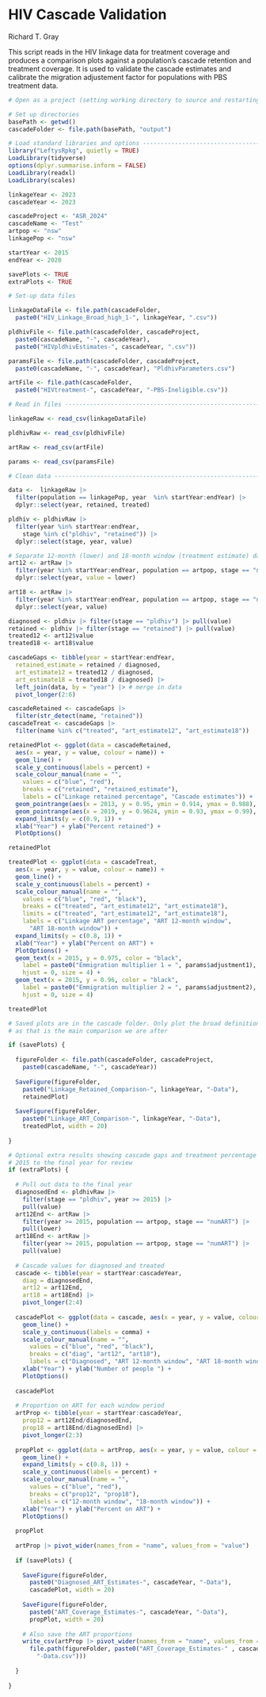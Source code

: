 HIV Cascade Validation
======================

Richard T. Gray

This script reads in the HIV linkage data for treatment coverage and produces
a comparison plots against a population's cascade retention and treatment 
coverage. It is used to validate the cascade estimates and calibrate the 
migration adjustement factor for populations with PBS treatment data. 

```r
# Open as a project (setting working directory to source and restarting R)

# Set up directories
basePath <- getwd()
cascadeFolder <- file.path(basePath, "output")

# Load standard libraries and options ----------------------------------
library("LeftysRpkg", quietly = TRUE)
LoadLibrary(tidyverse)
options(dplyr.summarise.inform = FALSE) 
LoadLibrary(readxl)
LoadLibrary(scales)

```

```r

linkageYear <- 2023
cascadeYear <- 2023

cascadeProject <- "ASR_2024"
cascadeName <- "Test"
artpop <- "nsw"
linkagePop <- "nsw"

startYear <- 2015
endYear <- 2020

savePlots <- TRUE
extraPlots <- TRUE

```

```r

# Set-up data files

linkageDataFile <- file.path(cascadeFolder,
  paste0("HIV_Linkage_Broad_high_1-", linkageYear, ".csv"))

pldhivFile <- file.path(cascadeFolder, cascadeProject, 
  paste0(cascadeName, "-", cascadeYear), 
  paste0("HIVpldhivEstimates-", cascadeYear, ".csv"))

paramsFile <- file.path(cascadeFolder, cascadeProject, 
  paste0(cascadeName, "-", cascadeYear), "PldhivParameters.csv")

artFile <- file.path(cascadeFolder,
  paste0("HIVtreatment-", cascadeYear, "-PBS-Ineligible.csv"))

# Read in files ----------------------------------------------------------------

linkageRaw <- read_csv(linkageDataFile)

pldhivRaw <- read_csv(pldhivFile)

artRaw <- read_csv(artFile)

params <- read_csv(paramsFile)

# Clean data -------------------------------------------------------------------

data <-  linkageRaw |>
  filter(population == linkagePop, year  %in% startYear:endYear) |>
  dplyr::select(year, retained, treated) 

pldhiv <- pldhivRaw |> 
  filter(year %in% startYear:endYear, 
    stage %in% c("pldhiv", "retained")) |>
  dplyr::select(stage, year, value)

# Separate 12-month (lower) and 18-month window (treatment estimate) data
art12 <- artRaw |> 
  filter(year %in% startYear:endYear, population == artpop, stage == "numART") |>
  dplyr::select(year, value = lower)

art18 <- artRaw |> 
  filter(year %in% startYear:endYear, population == artpop, stage == "numART") |>
  dplyr::select(year, value)

```

```r

diagnosed <- pldhiv |> filter(stage == "pldhiv") |> pull(value)
retained <- pldhiv |> filter(stage == "retained") |> pull(value)
treated12 <- art12$value
treated18 <- art18$value

cascadeGaps <- tibble(year = startYear:endYear, 
  retained_estimate = retained / diagnosed, 
  art_estimate12 = treated12 / diagnosed,
  art_estimate18 = treated18 / diagnosed) |>
  left_join(data, by = "year") |> # merge in data
  pivot_longer(2:6) 

```

```r

cascadeRetained <- cascadeGaps |>
  filter(str_detect(name, "retained"))
cascadeTreat <- cascadeGaps |>
  filter(name %in% c("treated", "art_estimate12", "art_estimate18"))

retainedPlot <- ggplot(data = cascadeRetained,
  aes(x = year, y = value, colour = name)) +
  geom_line() +
  scale_y_continuous(labels = percent) +
  scale_colour_manual(name = "",
    values = c("blue", "red"),
    breaks = c("retained", "retained_estimate"),
    labels = c("Linkage retained percentage", "Cascade estimates")) + 
  geom_pointrange(aes(x = 2013, y = 0.95, ymin = 0.914, ymax = 0.988), colour = "black") + 
  geom_pointrange(aes(x = 2019, y = 0.9624, ymin = 0.93, ymax = 0.99), colour = "black") + 
  expand_limits(y = c(0.9, 1)) +
  xlab("Year") + ylab("Percent retained") +  
  PlotOptions()

retainedPlot

treatedPlot <- ggplot(data = cascadeTreat,
  aes(x = year, y = value, colour = name)) +
  geom_line() +
  scale_y_continuous(labels = percent) +
  scale_colour_manual(name = "",
    values = c("blue", "red", "black"),
    breaks = c("treated", "art_estimate12", "art_estimate18"),
    limits = c("treated", "art_estimate12", "art_estimate18"),
    labels = c("Linkage ART percentage", "ART 12-month window", 
      "ART 18-month window")) +
  expand_limits(y = c(0.8, 1)) +
  xlab("Year") + ylab("Percent on ART") +
  PlotOptions() +
  geom_text(x = 2015, y = 0.975, color = "black",
    label = paste0("Emmigration multiplier 1 = ", params$adjustment1),
    hjust = 0, size = 4) +
  geom_text(x = 2015, y = 0.96, color = "black",
    label = paste0("Emmigration multiplier 2 = ", params$adjustment2),
    hjust = 0, size = 4)

treatedPlot

```

```r

# Saved plots are in the cascade folder. Only plot the broad definition
# as that is the main comparison we are after

if (savePlots) {
  
  figureFolder <- file.path(cascadeFolder, cascadeProject, 
    paste0(cascadeName, "-", cascadeYear))
  
  SaveFigure(figureFolder, 
    paste0("Linkage_Retained_Comparison-", linkageYear, "-Data"), 
    retainedPlot)
  
  SaveFigure(figureFolder, 
    paste0("Linkage_ART_Comparison-", linkageYear, "-Data"),
    treatedPlot, width = 20)
  
}

```

```r
# Optional extra results showing cascade gaps and treatment percentage from 
# 2015 to the final year for review
if (extraPlots) {
  
  # Pull out data to the final year
  diagnosedEnd <- pldhivRaw |> 
    filter(stage == "pldhiv", year >= 2015) |> 
    pull(value)
  art12End <- artRaw |> 
    filter(year >= 2015, population == artpop, stage == "numART") |> 
    pull(lower)
  art18End <- artRaw |> 
    filter(year >= 2015, population == artpop, stage == "numART") |> 
    pull(value)
  
  # Cascade values for diagnosed and treated
  cascade <- tibble(year = startYear:cascadeYear, 
    diag = diagnosedEnd,
    art12 = art12End, 
    art18 = art18End) |>
    pivot_longer(2:4)
  
  cascadePlot <- ggplot(data = cascade, aes(x = year, y = value, colour = name)) +
    geom_line() +
    scale_y_continuous(labels = comma) +
    scale_colour_manual(name = "",
      values = c("blue", "red", "black"),
      breaks = c("diag", "art12", "art18"),
      labels = c("Diagnosed", "ART 12-month window", "ART 18-month window")) + 
    xlab("Year") + ylab("Number of people ") +
    PlotOptions()
  
  cascadePlot
  
  # Proportion on ART for each window period
  artProp <- tibble(year = startYear:cascadeYear, 
    prop12 = art12End/diagnosedEnd, 
    prop18 = art18End/diagnosedEnd) |>
    pivot_longer(2:3)
  
  propPlot <- ggplot(data = artProp, aes(x = year, y = value, colour = name)) +
    geom_line() +
    expand_limits(y = c(0.8, 1)) +
    scale_y_continuous(labels = percent) +
    scale_colour_manual(name = "",
      values = c("blue", "red"),
      breaks = c("prop12", "prop18"),
      labels = c("12-month window", "18-month window")) + 
    xlab("Year") + ylab("Percent on ART") +
    PlotOptions()
  
  propPlot
  
  artProp |> pivot_wider(names_from = "name", values_from = "value")
  
  if (savePlots) {
    
    SaveFigure(figureFolder, 
      paste0("Diagnosed_ART_Estimates-", cascadeYear, "-Data"), 
      cascadePlot, width = 20)
    
    SaveFigure(figureFolder, 
      paste0("ART_Coverage_Estimates-", cascadeYear, "-Data"),
      propPlot, width = 20)
    
    # Also save the ART proportions
    write_csv(artProp |> pivot_wider(names_from = "name", values_from = "value"), 
      file.path(figureFolder, paste0("ART_Coverage_Estimates-" , cascadeYear, 
        "-Data.csv")))
    
  }
  
}

```
